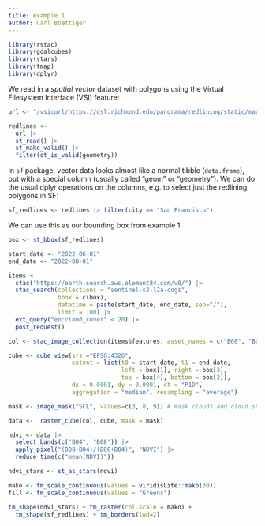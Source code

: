 ```yaml
---
title: example 1
author: Carl Boettiger
---
```


```r
library(rstac)
library(gdalcubes)
library(stars)
library(tmap)
library(dplyr)
```

We read in a _spatial vector_ dataset with polygons using the Virtual Filesystem Interface (VSI) feature:

```r
url <- "/vsicurl/https://dsl.richmond.edu/panorama/redlining/static/mappinginequality.json" 

redlines <- 
  url |>
  st_read() |>
  st_make_valid() |> 
  filter(st_is_valid(geometry))
```

In `sf` package, vector data looks almost like a normal tibble (`data.frame`), but with a special column (usually called "geom" or "geometry").  We can do the usual dplyr operations on the columns, e.g. to select just the redlining polygons in SF:

```r
sf_redlines <- redlines |> filter(city == "San Francisco")
```

We can use this as our bounding box from example 1:

```r
box <- st_bbox(sf_redlines)

start_date <- "2022-06-01"
end_date <- "2022-08-01"

items <-
  stac("https://earth-search.aws.element84.com/v0/") |>
  stac_search(collections = "sentinel-s2-l2a-cogs",
              bbox = c(box),
              datetime = paste(start_date, end_date, sep="/"),
              limit = 100) |>
  ext_query("eo:cloud_cover" < 20) |>
  post_request()
```

```r
col <- stac_image_collection(items$features, asset_names = c("B08", "B04", "SCL"))

cube <- cube_view(srs ="EPSG:4326",
                  extent = list(t0 = start_date, t1 = end_date,
                                left = box[1], right = box[3],
                                top = box[4], bottom = box[2]),
                  dx = 0.0001, dy = 0.0001, dt = "P1D",
                  aggregation = "median", resampling = "average")

mask <- image_mask("SCL", values=c(3, 8, 9)) # mask clouds and cloud shadows

data <-  raster_cube(col, cube, mask = mask)
```






```r
ndvi <- data |>
  select_bands(c("B04", "B08")) |>
  apply_pixel("(B08-B04)/(B08+B04)", "NDVI") |>
  reduce_time(c("mean(NDVI)")) 


```


```r
ndvi_stars <- st_as_stars(ndvi)
```


```r
mako <- tm_scale_continuous(values = viridisLite::mako(30))
fill <- tm_scale_continuous(values = "Greens")

tm_shape(ndvi_stars) + tm_raster(col.scale = mako) + 
  tm_shape(sf_redlines) + tm_borders(lwd=2)
```